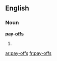 ==English==

===Noun===
'''[[pay]]-[[offs]]'''

# {{plural of|[[pay-off]]}}

[[ar:pay-offs]]
[[fr:pay-offs]]
